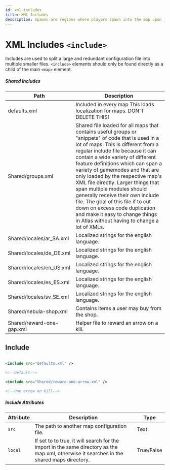 ```yaml
---
id: xml-includes
title: XML Includes
description: Spawns are regions where players spawn into the map upon joining or re-spawning after death.
---
```


# XML Includes `<include>`

Includes are used to split a large and redundant configuration file into multiple smaller files. `<include>` elements should only be found directly as a child of the main `<map>` element.

##### Shared Includes

| Path                      | Description                                                                                                                                                                                                                                                                                                                                                                                                                                                                                                                                                                                  |
| ------------------------- | -------------------------------------------------------------------------------------------------------------------------------------------------------------------------------------------------------------------------------------------------------------------------------------------------------------------------------------------------------------------------------------------------------------------------------------------------------------------------------------------------------------------------------------------------------------------------------------------- |
| defaults.xml              | Included in every map This loads localization for maps. DON'T DELETE THIS!                                                                                                                                                                                                                                                                                                                                                                                                                                                                                                                   |
| Shared/groups.xml         | Shared file loaded for all maps that contains useful groups or "snippets" of code that is used in a lot of maps. This is different from a regular include file because it can contain a wide variety of different feature definitions which can span a variety of gamemodes and that are only loaded by the respective map's XML file directly. Larger things that span multiple modules should generally receive their own include file. The goal of this file if to cut down on excess code duplication and make it easy to change things in Atlas without having to change a lot of XMLs. |
| Shared/locales/ar_SA.xml  | Localized strings for the english language.                                                                                                                                                                                                                                                                                                                                                                                                                                                                                                                                                  |
| Shared/locales/de_DE.xml  | Localized strings for the english language.                                                                                                                                                                                                                                                                                                                                                                                                                                                                                                                                                  |
| Shared/locales/en_US.xml  | Localized strings for the english language.                                                                                                                                                                                                                                                                                                                                                                                                                                                                                                                                                  |
| Shared/locales/es_ES.xml  | Localized strings for the english language.                                                                                                                                                                                                                                                                                                                                                                                                                                                                                                                                                  |
| Shared/locales/sv_SE.xml  | Localized strings for the english language.                                                                                                                                                                                                                                                                                                                                                                                                                                                                                                                                                  |
| Shared/nebula-shop.xml    | Contains items a user may buy from the shop.                                                                                                                                                                                                                                                                                                                                                                                                                                                                                                                                                 |
| Shared/reward-one-gap.xml | Helper file to reward an arrow on a kill.                                                                                                                                                                                                                                                                                                                                                                                                                                                                                                                                                    |

## Include

```xml

<include src="defaults.xml" />

<!--Default-->

<include src="Shared/reward-one-arrow.xml" />

<!--One arrow on Kill-->

```

##### Include Attributes

| Attribute | Description                                                                                                                                | Type                                                 |
| --------- | ------------------------------------------------------------------------------------------------------------------------------------------ | ---------------------------------------------------- |
| `src`     | The path to another map configuration file.                                                                                                | <span class="badge badge--primary">Text</span>       |
| `local`   | If set to to true, it will search for the import in the same directory as the map.xml, otherwise it searches in the shared maps directory. | <span class="badge badge--primary">True/False</span> |
